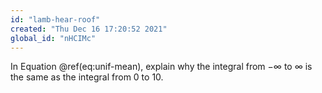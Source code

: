 ```yaml
---
id: "lamb-hear-roof"
created: "Thu Dec 16 17:20:52 2021"
global_id: "nHCIMc"
---
```


In Equation \@ref(eq:unif-mean), explain why the integral from $-\infty$ to $\infty$ is the same as the integral from 0 to 10.
